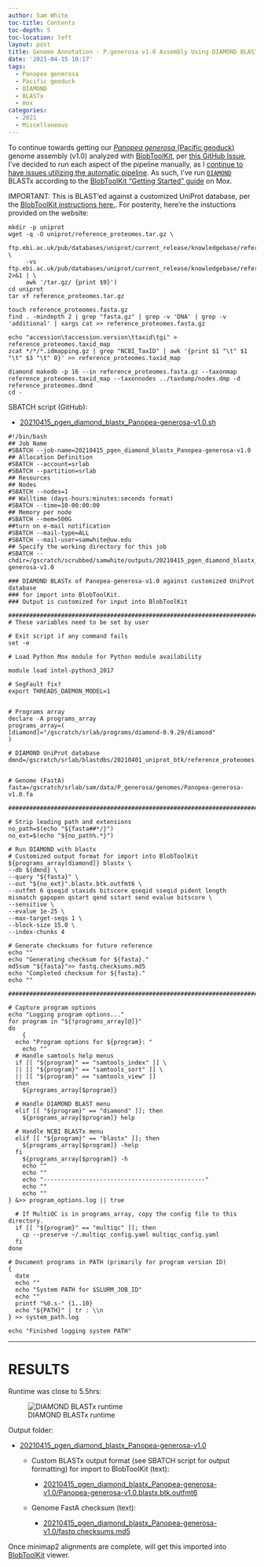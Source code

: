 ```yaml
---
author: Sam White
toc-title: Contents
toc-depth: 5
toc-location: left
layout: post
title: Genome Annotation - P.generosa v1.0 Assembly Using DIAMOND BLASTx for BlobToolKit on Mox
date: '2021-04-15 10:17'
tags: 
  - Panopea generosa
  - Pacific geoduck
  - DIAMOND
  - BLASTx
  - mox
categories: 
  - 2021
  - Miscellaneous
---
```

To continue towards getting our [_Panopea generosa_ (Pacific geoduck)](http://en.wikipedia.org/wiki/Geoduck) genome assembly (v1.0) analyzed with [BlobToolKit](https://blobtoolkit.genomehubs.org/), per [this GitHub Issue](https://github.com/RobertsLab/resources/issues/1118), I've decided to run each aspect of the pipeline manually, as I [continue to have issues utilizing the automatic pipeline](https://github.com/blobtoolkit/insdc-pipeline/issues/9). As such, I've run [`DIAMOND`](https://github.com/bbuchfink/diamond) BLASTx according to the [BlobToolKit "Getting Started" guide](https://blobtoolkit.genomehubs.org/blobtools2/blobtools2-tutorials/getting-started-with-blobtools2/) on Mox.

IMPORTANT: This is BLAST'ed against a customized UniProt database, per the [BlobToolKit instructions here.](https://blobtoolkit.genomehubs.org/install/). For posterity, here're the instuctions provided on the website:

```shell
mkdir -p uniprot
wget -q -O uniprot/reference_proteomes.tar.gz \
 ftp.ebi.ac.uk/pub/databases/uniprot/current_release/knowledgebase/reference_proteomes/$(curl \
     -vs ftp.ebi.ac.uk/pub/databases/uniprot/current_release/knowledgebase/reference_proteomes/ 2>&1 | \
     awk '/tar.gz/ {print $9}')
cd uniprot
tar xf reference_proteomes.tar.gz

touch reference_proteomes.fasta.gz
find . -mindepth 2 | grep "fasta.gz" | grep -v 'DNA' | grep -v 'additional' | xargs cat >> reference_proteomes.fasta.gz

echo "accession\taccession.version\ttaxid\tgi" > reference_proteomes.taxid_map
zcat */*/*.idmapping.gz | grep "NCBI_TaxID" | awk '{print $1 "\t" $1 "\t" $3 "\t" 0}' >> reference_proteomes.taxid_map

diamond makedb -p 16 --in reference_proteomes.fasta.gz --taxonmap reference_proteomes.taxid_map --taxonnodes ../taxdump/nodes.dmp -d reference_proteomes.dmnd
cd -
```

SBATCH script (GitHub):

- [20210415_pgen_diamond_blastx_Panopea-generosa-v1.0.sh](https://github.com/RobertsLab/sams-notebook/blob/master/sbatch_scripts/20210415_pgen_diamond_blastx_Panopea-generosa-v1.0.sh)

```shell
#!/bin/bash
## Job Name
#SBATCH --job-name=20210415_pgen_diamond_blastx_Panopea-generosa-v1.0
## Allocation Definition
#SBATCH --account=srlab
#SBATCH --partition=srlab
## Resources
## Nodes
#SBATCH --nodes=1
## Walltime (days-hours:minutes:seconds format)
#SBATCH --time=10-00:00:00
## Memory per node
#SBATCH --mem=500G
##turn on e-mail notification
#SBATCH --mail-type=ALL
#SBATCH --mail-user=samwhite@uw.edu
## Specify the working directory for this job
#SBATCH --chdir=/gscratch/scrubbed/samwhite/outputs/20210415_pgen_diamond_blastx_Panopea-generosa-v1.0

### DIAMOND BLASTx of Panopea-generosa-v1.0 against customized UniProt database
### for import into BlobToolKit.
### Output is customized for input into BlobToolKit

###################################################################################
# These variables need to be set by user

# Exit script if any command fails
set -e

# Load Python Mox module for Python module availability

module load intel-python3_2017

# SegFault fix?
export THREADS_DAEMON_MODEL=1


# Programs array
declare -A programs_array
programs_array=(
[diamond]="/gscratch/srlab/programs/diamond-0.9.29/diamond"
)

# DIAMOND UniProt database
dmnd=/gscratch/srlab/blastdbs/20210401_uniprot_btk/reference_proteomes.dmnd


# Genome (FastA)
fasta=/gscratch/srlab/sam/data/P_generosa/genomes/Panopea-generosa-v1.0.fa

###################################################################################

# Strip leading path and extensions
no_path=$(echo "${fasta##*/}")
no_ext=$(echo "${no_path%.*}")

# Run DIAMOND with blastx
# Customized output format for import into BlobToolKit
${programs_array[diamond]} blastx \
--db ${dmnd} \
--query "${fasta}" \
--out "${no_ext}".blastx.btk.outfmt6 \
--outfmt 6 qseqid staxids bitscore qseqid sseqid pident length mismatch gapopen qstart qend sstart send evalue bitscore \
--sensitive \
--evalue 1e-25 \
--max-target-seqs 1 \
--block-size 15.0 \
--index-chunks 4

# Generate checksums for future reference
echo ""
echo "Generating checksum for ${fasta}."
md5sum "${fasta}">> fastq.checksums.md5
echo "Completed checksum for ${fasta}."
echo ""

###################################################################################

# Capture program options
echo "Logging program options..."
for program in "${!programs_array[@]}"
do
	{
  echo "Program options for ${program}: "
	echo ""
  # Handle samtools help menus
  if [[ "${program}" == "samtools_index" ]] \
  || [[ "${program}" == "samtools_sort" ]] \
  || [[ "${program}" == "samtools_view" ]]
  then
    ${programs_array[$program]}

  # Handle DIAMOND BLAST menu
  elif [[ "${program}" == "diamond" ]]; then
    ${programs_array[$program]} help

  # Handle NCBI BLASTx menu
  elif [[ "${program}" == "blastx" ]]; then
    ${programs_array[$program]} -help
  fi
	${programs_array[$program]} -h
	echo ""
	echo ""
	echo "----------------------------------------------"
	echo ""
	echo ""
} &>> program_options.log || true

  # If MultiQC is in programs_array, copy the config file to this directory.
  if [[ "${program}" == "multiqc" ]]; then
  	cp --preserve ~/.multiqc_config.yaml multiqc_config.yaml
  fi
done

# Document programs in PATH (primarily for program version ID)
{
  date
  echo ""
  echo "System PATH for $SLURM_JOB_ID"
  echo ""
  printf "%0.s-" {1..10}
  echo "${PATH}" | tr : \\n
} >> system_path.log

echo "Finished logging system PATH"
```


---

# RESULTS

Runtime was close to 5.5hrs:

![DIAMOND BLASTx runtime](https://github.com/RobertsLab/sams-notebook/blob/master/images/screencaps/20210415_pgen_diamond_blastx_Panopea-generosa-v1.0_runtime.png?raw=true)

Output folder:

- [20210415_pgen_diamond_blastx_Panopea-generosa-v1.0](https://gannet.fish.washington.edu/Atumefaciens/20210415_pgen_diamond_blastx_Panopea-generosa-v1.0/)

  - Custom BLASTx output format (see SBATCH script for output formatting) for import to BlobToolKit (text):

    - [20210415_pgen_diamond_blastx_Panopea-generosa-v1.0/Panopea-generosa-v1.0.blastx.btk.outfmt6](https://gannet.fish.washington.edu/Atumefaciens/20210415_pgen_diamond_blastx_Panopea-generosa-v1.0/Panopea-generosa-v1.0.blastx.btk.outfmt6)

  - Genome FastA checksum (text):

    - [20210415_pgen_diamond_blastx_Panopea-generosa-v1.0/fastq.checksums.md5](https://gannet.fish.washington.edu/Atumefaciens/20210415_pgen_diamond_blastx_Panopea-generosa-v1.0/fastq.checksums.md5)

Once minimap2 alignments are complete, will get this imported into [BlobToolKit](https://blobtoolkit.genomehubs.org/) viewer.